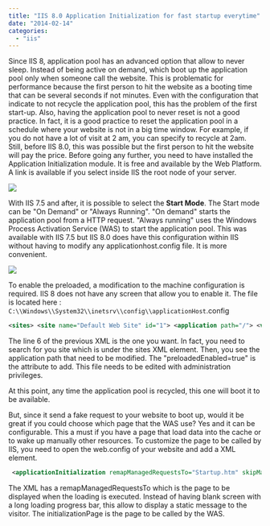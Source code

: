 ```yaml
---
title: "IIS 8.0 Application Initialization for fast startup everytime"
date: "2014-02-14"
categories: 
  - "iis"
---
```


Since IIS 8, application pool has an advanced option that allow to never sleep. Instead of being active on demand, which boot up the application pool only when someone call the website. This is problematic for performance because the first person to hit the website as a booting time that can be several seconds if not minutes. Even with the configuration that indicate to not recycle the application pool, this has the problem of the first start-up. Also, having the application pool to never reset is not a good practice. In fact, it is a good practice to reset the application pool in a schedule where your website is not in a big time window. For example, if you do not have a lot of visit at 2 am, you can specify to recycle at 2am. Still, before IIS 8.0, this was possible but the first person to hit the website will pay the price. Before going any further, you need to have installed the Application Initialization module. It is free and available by the Web Platform. A link is available if you select inside IIS the root node of your server.

![](images/IIS_Application_Initialization-400x212.png)

With IIS 7.5 and after, it is possible to select the **Start Mode**. The Start mode can be "On Demand" or "Always Running". "On demand" starts the application pool from a HTTP request. "Always running" uses the Windows Process Activation Service (WAS) to start the application pool. This was available with IIS 7.5 but IIS 8.0 does have this configuration within IIS without having to modify any applicationhost.config file. It is more convenient. 

![](images/IIS_AppPool_AlwaysRunning-362x400.png)

To enable the preloaded, a modification to the machine configuration is required. IIS 8 does not have any screen that allow you to enable it. The file is located here : `C:\\Windows\\System32\\inetsrv\\config\\applicationHost`.config 

```xml 
<sites> <site name="Default Web Site" id="1"> <application path="/"> <virtualDirectory path="/" physicalPath="%SystemDrive%\\inetpub\\wwwroot" /> </application> <application path="/TestToDelete" applicationPool="II8NoSleep" preloadEnabled="true"> <virtualDirectory path="/" physicalPath="C:\\inetpub\\wwwroot" /> </application> <bindings> <binding protocol="http" bindingInformation="*:80:" /> </bindings> </site> 
```

 The line 6 of the previous XML is the one you want. In fact, you need to search for you site which is under the sites XML element. Then, you see the application path that need to be modified. The "preloadedEnabled=true" is the attribute to add. This file needs to be edited with administration privileges.

At this point, any time the application pool is recycled, this one will boot it to be available.

But, since it send a fake request to your website to boot up, would it be great if you could choose which page that the WAS use? Yes and it can be configurable. This a must if you have a page that load data into the cache or to wake up manually other resources. To customize the page to be called by IIS, you need to open the web.config of your website and add a XML element. 

```xml
 <applicationInitialization remapManagedRequestsTo="Startup.htm" skipManagedModules="true" > <add initializationPage="/default.aspx" /> </applicationInitialization> 
```

The XML has a remapManagedRequestsTo which is the page to be displayed when the loading is executed. Instead of having blank screen with a long loading progress bar, this allow to display a static message to the visitor. The initializationPage is the page to be called by the WAS.
